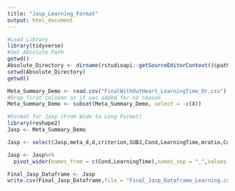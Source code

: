 ```yaml
---
title: "Jasp_Learning_Format"
output: html_document
---
```


```r
#Load Library
library(tidyverse)
#Set Absolute Path
getwd()
Absolute_Directory <- dirname(rstudioapi::getSourceEditorContext()$path)
setwd(Absolute_Directory)
getwd()

Meta_Summary_Demo <- read.csv("FinalWithOutHeart_LearningTime_Or.csv")
#Drop first coloumn as it was added for no reason
Meta_Summary_Demo <- subset(Meta_Summary_Demo, select = -c(X))

#Format for Jasp (From Wide to Long Format)
library(reshape2)
Jasp <- Meta_Summary_Demo

Jasp <- select(Jasp,meta_d,d,criterion,SUBJ,Cond,LearningTime,mratio,Confidence.mean,RT.median,Confidence_RT.median, Accuracy_in_percent, Handedness_R_1,Total_Accepted_Trials,Gender_M_1,Accuracy.mean)

Jasp <- Jasp%>%
  pivot_wider(names_from = c(Cond,LearningTime),names_sep = "_",values_from = c(meta_d,d,criterion,mratio,Confidence.mean,RT.median,Confidence_RT.median, Accuracy_in_percent, Handedness_R_1,Total_Accepted_Trials,Gender_M_1,Accuracy.mean))

Final_Jasp_Dataframe <- Jasp
write.csv(Final_Jasp_Dataframe,file = "Final_Jasp_Dataframe_Learning.csv")
```
